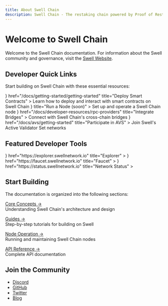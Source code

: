 ```yaml
---
title: About Swell Chain
description: Swell Chain - The restaking chain powered by Proof of Restake
---
```



# Welcome to Swell Chain

Welcome to the Swell Chain documentation. For information about the Swell community and governance, visit the [Swell Website](https://swellnetwork.io).

## Developer Quick Links

Start building on Swell Chain with these essential resources:

<Cards>
  <Card
    icon={<Code className="text-blue-300" />}
    href="/docs/getting-started/getting-started"
    title="Deploy Smart Contracts"
  >
    Learn how to deploy and interact with smart contracts on Swell Chain
  </Card>
  <Card
    icon={<Server className="text-green-300" />} 
    title="Run a Node (soon)"
  >
    Set up and operate a Swell Chain node
  </Card>
  <Card
    icon={<Waypoints className="text-yellow-300" />}
    href="/docs/developer-resources/rpc-providers"
    title="Integrate Bridges"
  >
    Connect with Swell Chain's cross-chain bridges
  </Card>
  <Card
    icon={<Network className="text-red-300" />}
    href="/docs/avs/getting-started"
    title="Participate in AVS"
  >
    Join Swell's Active Validator Set networks
  </Card>
</Cards>

## Featured Developer Tools

<Cards>
  <Card
    icon={<Network className="text-red-300" />}
    href="https://explorer.swellnetwork.io"
    title="Explorer"
  ></Card>
  <Card
    icon={<Network className="text-red-300" />}
    href="https://faucet.swellnetwork.io"
    title="Faucet"
  > </Card>
  <Card
    icon={<Network className="text-red-300" />}
    href="https://status.swellnetwork.io"
    title="Network Status"
  >
  </Card>
</Cards>

## Start Building

The documentation is organized into the following sections:

[Core Concepts →](/docs/concepts/architecture)  
Understanding Swell Chain's architecture and design

[Guides →](/docs/guides/getting-started)  
Step-by-step tutorials for building on Swell

[Node Operation →](/docs/node/overview)  
Running and maintaining Swell Chain nodes

[API Reference →](/docs/api/json-rpc)  
Complete API documentation

## Join the Community

- [Discord](https://discord.gg/swellnetwork)
- [GitHub](https://github.com/swellnetwork)
- [Twitter](https://twitter.com/swellnetwork)
- [Blog](https://blog.swellnetwork.io)
